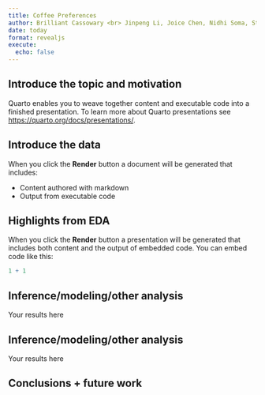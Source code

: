 ```yaml
---
title: Coffee Preferences
author: Brilliant Cassowary <br> Jinpeng Li, Joice Chen, Nidhi Soma, Stephen Syl-Akinwale 
date: today
format: revealjs
execute:
  echo: false
---
```


## Introduce the topic and motivation

Quarto enables you to weave together content and executable code into a finished presentation. To learn more about Quarto presentations see <https://quarto.org/docs/presentations/>.

## Introduce the data

When you click the **Render** button a document will be generated that includes:

-   Content authored with markdown
-   Output from executable code

## Highlights from EDA

When you click the **Render** button a presentation will be generated that includes both content and the output of embedded code. You can embed code like this:

```r
1 + 1
```

## Inference/modeling/other analysis

Your results here

## Inference/modeling/other analysis

Your results here

## Conclusions + future work
